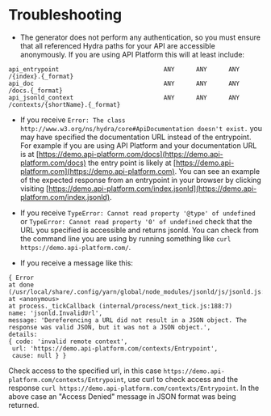 # Troubleshooting

- The generator does not perform any authentication, so you must ensure that all referenced Hydra paths for your API are
  accessible anonymously. If you are using API Platform this will at least include:

```
api_entrypoint                             ANY      ANY      ANY    /{index}.{_format}
api_doc                                    ANY      ANY      ANY    /docs.{_format}
api_jsonld_context                         ANY      ANY      ANY    /contexts/{shortName}.{_format}
```

- If you receive `Error: The class http://www.w3.org/ns/hydra/core#ApiDocumentation doesn't exist.` you may have
  specified the documentation URL instead of the entrypoint. For example if you are using API Platform and your
  documentation URL is at [https://demo.api-platform.com/docs](https://demo.api-platform.com/docs) the entry point is
  likely at [https://demo.api-platform.com](https://demo.api-platform.com). You can see an example of the expected
  response from an entrypoint in your browser by clicking visiting
  [https://demo.api-platform.com/index.jsonld](https://demo.api-platform.com/index.jsonld).

- If you receive `TypeError: Cannot read property '@type' of undefined` or `TypeError: Cannot read property '0'
of undefined` check that the URL you specified is accessible and returns jsonld. You can check from the command line
  you are using by running something like `curl https://demo.api-platform.com/`.

- If you receive a message like this:

```
{ Error
at done (/usr/local/share/.config/yarn/global/node_modules/jsonld/js/jsonld.js:6851:19)
at <anonymous>
at process._tickCallback (internal/process/next_tick.js:188:7)
name: 'jsonld.InvalidUrl',
message: 'Dereferencing a URL did not result in a JSON object. The response was valid JSON, but it was not a JSON object.',
details:
{ code: 'invalid remote context',
 url: 'https://demo.api-platform.com/contexts/Entrypoint',
 cause: null } }
```

Check access to the specified url, in this case `https://demo.api-platform.com/contexts/Entrypoint`, use curl to check
access and the response `curl https://demo.api-platform.com/contexts/Entrypoint`. In the above case an "Access Denied"
message in JSON format was being returned.
